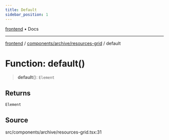 ```yaml
---
title: Default
sidebar_position: 1
---
```


[frontend](../../../..) • Docs

***

[frontend](../../../..) / [components/archive/resources-grid](..) / default

# Function: default()

> **default**(): `Element`

## Returns

`Element`

## Source

src/components/archive/resources-grid.tsx:31
